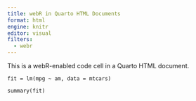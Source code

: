 ```yaml
---
title: webR in Quarto HTML Documents
format: html
engine: knitr
editor: visual
filters:
  - webr
---
```


This is a webR-enabled code cell in a Quarto HTML document.

```webr-r
fit = lm(mpg ~ am, data = mtcars)

summary(fit)
```
